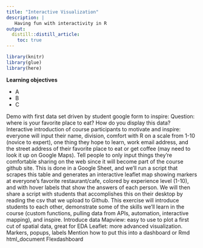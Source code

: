 ```yaml
---
title: "Interactive Visualization"
description: | 
   Having fun with interactivity in R
output: 
  distill::distill_article:
    toc: true
---
```


```r

library(knitr)
library(glue)
library(here)

```

::: {.obj}
**Learning objectives**

-   A
-   B
-   C
:::




Demo with first data set driven by student google form to inspire: 
Question: where is your favorite place to eat? How do you display this data?
Interactive introduction of course participants to motivate and inspire: everyone will input their name, division, comfort with R on a scale from 1-10 (novice to expert), one thing they hope to learn, work email address, and the street address of their favorite place to eat or get coffee (may need to look it up on Google Maps). Tell people to only input things they’re comfortable sharing on the web since it will become part of the course github site.
This is done in a Google Sheet, and we’ll run a script that scrapes this table and generates an interactive leaflet map showing markers at everyone’s favorite restaurant/cafe, colored by experience level (1-10), and with hover labels that show the answers of each person. We will then share a script with students that accomplishes this on their desktop by reading the csv that we upload to Github. This exercise will introduce students to each other, demonstrate some of the skills we’ll learn in the course (custom functions, pulling data from APIs, automation, interactive mapping), and inspire.
Introduce data
Mapview: easy to use to plot a first cut of spatial data, great for EDA
Leaflet: more advanced visualization. Markers, popups, labels
Mention how to put this into a dashboard or Rmd html_document
Flexdashboard
 


